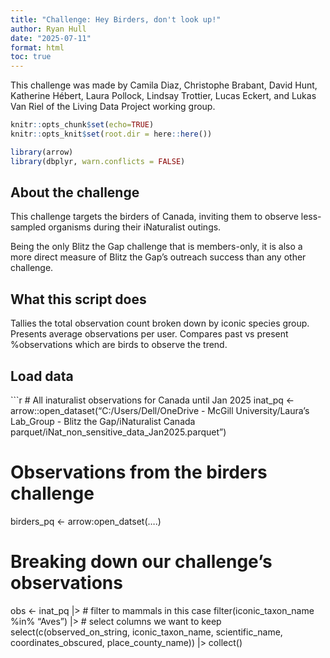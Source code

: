 ```yaml
---
title: "Challenge: Hey Birders, don't look up!"
author: Ryan Hull
date: "2025-07-11"
format: html
toc: true
---
```


This challenge was made by Camila Diaz, Christophe Brabant, David Hunt, Katherine Hébert, Laura Pollock, Lindsay Trottier, Lucas Eckert, and Lukas Van Riel of the Living Data Project working group.

```r
knitr::opts_chunk$set(echo=TRUE)
knitr::opts_knit$set(root.dir = here::here())

library(arrow)
library(dbplyr, warn.conflicts = FALSE)
```

## About the challenge
This challenge targets the birders of Canada, inviting them to observe 
less-sampled organisms during their iNaturalist outings.

Being the only Blitz the Gap challenge that is members-only, it is also a more
direct measure of Blitz the Gap's outreach success than any other challenge.

## What this script does
Tallies the total observation count broken down by iconic species group.
Presents average observations per user.
Compares past vs present %observations which are birds to observe the trend.

## Load data
```r

# All inaturalist observations for Canada until Jan 2025
inat_pq <- arrow::open_dataset("C:/Users/Dell/OneDrive - McGill University/Laura's Lab_Group - Blitz the Gap/iNaturalist Canada parquet/iNat_non_sensitive_data_Jan2025.parquet")

# Observations from the birders challenge
birders_pq <- arrow:open_datset(....)

# Breaking down our challenge's observations
obs <- inat_pq |>
  # filter to mammals in this case
  filter(iconic_taxon_name %in% "Aves") |>
  # select columns we want to keep
  select(c(observed_on_string,
           iconic_taxon_name, 
           scientific_name, 
           coordinates_obscured,
           place_county_name)) |>
  collect()